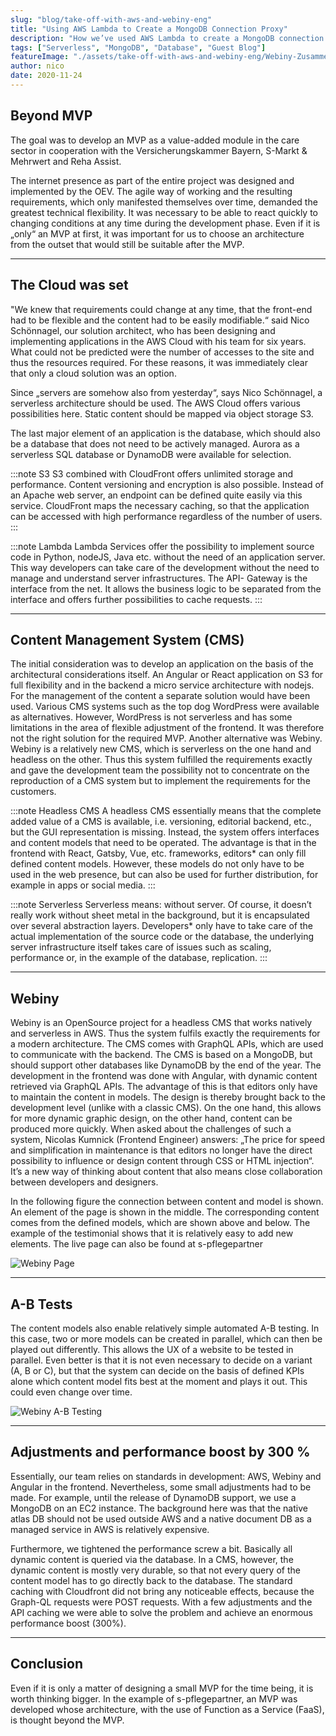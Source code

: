 ```yaml
---
slug: "blog/take-off-with-aws-and-webiny-eng"
title: "Using AWS Lambda to Create a MongoDB Connection Proxy"
description: "How we’ve used AWS Lambda to create a MongoDB connection proxy."
tags: ["Serverless", "MongoDB", "Database", "Guest Blog"]
featureImage: "./assets/take-off-with-aws-and-webiny-eng/Webiny-Zusammenarbeit.png"
author: nico
date: 2020-11-24
---
```


## Beyond MVP

The goal was to develop an MVP as a value-added module in the care sector in
cooperation with the Versicherungskammer Bayern, S-Markt & Mehrwert and Reha Assist.

The internet presence as part of the entire project was designed and implemented
by the OEV. The agile way of working and the resulting requirements, which only
manifested themselves over time, demanded the greatest technical flexibility.
It was necessary to be able to react quickly to changing conditions at any time
during the development phase. Even if it is „only“ an MVP at first, it was important
for us to choose an architecture from the outset that would still be suitable after
the MVP.

---

## The Cloud was set

"We knew that requirements could change at any time, that the front-end had to be
flexible and the content had to be easily modifiable.“ said Nico Schönnagel, our
solution architect, who has been designing and implementing applications in the AWS
Cloud with his team for six years. What could not be predicted were the number of
accesses to the site and thus the resources required. For these reasons, it was
immediately clear that only a cloud solution was an option.

Since „servers are somehow also from yesterday“, says Nico Schönnagel, a serverless
architecture should be used. The AWS Cloud offers various possibilities here. Static
content should be mapped via object storage S3.

The last major element of an application is the database, which should also be a
database that does not need to be actively managed. Aurora as a serverless SQL database
or DynamoDB were available for selection.

:::note S3
S3 combined with CloudFront offers unlimited storage and performance.
Content versioning and encryption is also possible. Instead of an Apache web server,
an endpoint can be defined quite easily via this service. CloudFront maps the necessary
caching, so that the application can be accessed with high performance regardless of
the number of users.
:::

:::note Lambda
Lambda Services offer the possibility to implement source code in Python, nodeJS,
Java etc. without the need of an application server. This way developers can take
care of the development without the need to manage and understand server infrastructures.
The API- Gateway is the interface from the net. It allows the business logic to be
separated from the interface and offers further possibilities to cache requests.
:::

---

## Content Management System (CMS)

The initial consideration was to develop an application on the basis of the
architectural considerations itself. An Angular or React application on S3 for
full flexibility and in the backend a micro service architecture with nodejs.
For the management of the content a separate solution would have been used.
Various CMS systems such as the top dog WordPress were available as alternatives.
However, WordPress is not serverless and has some limitations in the area of
flexible adjustment of the frontend. It was therefore not the right solution for
the required MVP. Another alternative was Webiny. Webiny is a relatively new CMS,
which is serverless on the one hand and headless on the other. Thus this system
fulfilled the requirements exactly and gave the development team the possibility
not to concentrate on the reproduction of a CMS system but to implement the
requirements for the customers.

:::note Headless CMS
A headless CMS essentially means that the complete added value of a CMS is available, i.e. versioning, editorial backend, etc., but the GUI representation is missing. Instead, the system offers interfaces and content models that need to be operated. The advantage is that in the frontend with React, Gatsby, Vue, etc. frameworks, editors\* can only fill defined content models. However, these models do not only have to be used in the web presence, but can also be used for further distribution, for example in apps or social media.
:::

:::note Serverless
Serverless means: without server. Of course, it doesn’t really work without sheet metal in the background, but it is encapsulated over several abstraction layers. Developers\* only have to take care of the actual implementation of the source code or the database, the underlying server infrastructure itself takes care of issues such as scaling, performance or, in the example of the database, replication.
:::

---

## Webiny

Webiny is an OpenSource project for a headless CMS that works natively and serverless in AWS. Thus the system fulfils exactly the requirements for a modern architecture. The CMS comes with GraphQL APIs, which are used to communicate with the backend. The CMS is based on a MongoDB, but should support other databases like DynamoDB by the end of the year. The development in the frontend was done with Angular, with dynamic content retrieved via GraphQL APIs. The advantage of this is that editors only have to maintain the content in models. The design is thereby brought back to the development level (unlike with a classic CMS). On the one hand, this allows for more dynamic graphic design, on the other hand, content can be produced more quickly. When asked about the challenges of such a system, Nicolas Kumnick (Frontend Engineer) answers: „The price for speed and simplification in maintenance is that editors no longer have the direct possibility to influence or design content through CSS or HTML injection“. It’s a new way of thinking about content that also means close collaboration between developers and designers.

In the following figure the connection between content and model is shown. An element of the page is shown in the middle. The corresponding content comes from the defined models, which are shown above and below. The example of the testimonial shows that it is relatively easy to add new elements. The live page can also be found at <ExternalLink href="https://s-pflegepartner.de/home">s-pflegepartner</ExternalLink>

![Webiny Page](./assets/take-off-with-aws-and-webiny-eng/Webiny-Page-3.png)

---

## A-B Tests

The content models also enable relatively simple automated A-B testing. In this case, two or more models can be created in parallel, which can then be played out differently. This allows the UX of a website to be tested in parallel. Even better is that it is not even necessary to decide on a variant (A, B or C), but that the system can decide on the basis of defined KPIs alone which content model fits best at the moment and plays it out. This could even change over time.

![Webiny A-B Testing](./assets/take-off-with-aws-and-webiny-eng/Webiny-A-B-Testing.png)

---

## Adjustments and performance boost by 300 %

Essentially, our team relies on standards in development: AWS, Webiny and Angular in the frontend. Nevertheless, some small adjustments had to be made. For example, until the release of DynamoDB support, we use a MongoDB on an EC2 instance. The background here was that the native atlas DB should not be used outside AWS and a native document DB as a managed service in AWS is relatively expensive.

Furthermore, we tightened the performance screw a bit. Basically all dynamic content is queried via the database. In a CMS, however, the dynamic content is mostly very durable, so that not every query of the content model has to go directly back to the database. The standard caching with Cloudfront did not bring any noticeable effects, because the Graph-QL requests were POST requests. With a few adjustments and the API caching we were able to solve the problem and achieve an enormous performance boost (300%).

---

## Conclusion

Even if it is only a matter of designing a small MVP for the time being, it is worth thinking bigger. In the example of <ExternalLink href="https://s-pflegepartner.de/home">s-pflegepartner</ExternalLink>, an MVP was developed whose architecture, with the use of Function as a Service (FaaS), is thought beyond the MVP.
